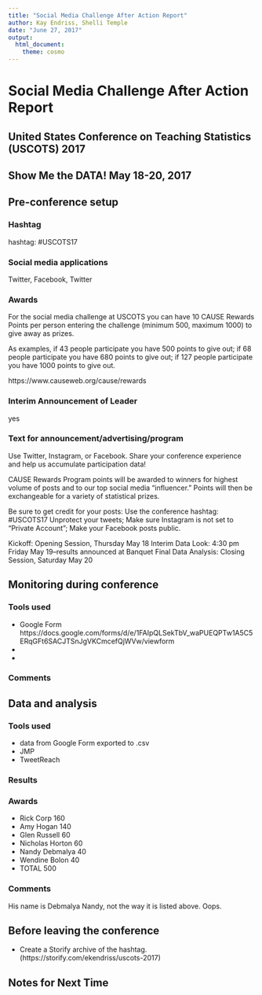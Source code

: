 ```yaml
---
title: "Social Media Challenge After Action Report"
author: Kay Endriss, Shelli Temple
date: "June 27, 2017"
output: 
  html_document: 
    theme: cosmo
---
```

# Social Media Challenge After Action Report #
## United States Conference on Teaching Statistics (USCOTS) 2017 ##
## Show Me the DATA! May 18-20, 2017 ##


## Pre-conference setup ##

### Hashtag ###
hashtag: #USCOTS17

### Social media applications ### 
Twitter, Facebook, Twitter

### Awards ### 
For the social media challenge at USCOTS you can have 10 CAUSE Rewards Points per person entering the challenge (minimum 500, maximum 1000) to give away as prizes. 
 
As examples, if 43 people participate you have 500 points to give out; if 68 people participate you have 680 points to give out; if 127 people participate you have 1000 points to give out.

https://www.causeweb.org/cause/rewards

### Interim Announcement of Leader ### 
yes

### Text for announcement/advertising/program ###
Use Twitter, Instagram, or Facebook.
Share your conference experience and help us accumulate participation data!
 
CAUSE Rewards Program points will be awarded to winners for highest volume of posts and to our top social media “influencer.” Points will then be exchangeable for a variety of statistical prizes.
 
Be sure to get credit for your posts:
Use the conference hashtag: #USCOTS17
Unprotect your tweets; Make sure Instagram is not set to “Private Account”; Make your Facebook posts public.
 
Kickoff: Opening Session, Thursday May 18
Interim Data Look: 4:30 pm Friday May 19--results announced at Banquet
Final Data Analysis: Closing Session, Saturday May 20

## Monitoring during conference ##

### Tools used ###
* Google Form https://docs.google.com/forms/d/e/1FAIpQLSekTbV_waPUEQPTw1A5C5ERqGFt6SACJTSnJgVKCmcefQjWVw/viewform
* 
* 

### Comments ###


## Data and analysis ##

### Tools used ###
* data from Google Form exported to .csv
* JMP
* TweetReach

### Results ###

### Awards ###
* Rick Corp	160
* Amy Hogan	140
* Glen Russell	60
* Nicholas Horton	60
* Nandy Debmalya	40
* Wendine Bolon	40
* TOTAL	500

### Comments ###
His name is Debmalya Nandy, not the way it is listed above. Oops.

## Before leaving the conference ##
* Create a Storify archive of the hashtag. 
   (https://storify.com/ekendriss/uscots-2017)

## Notes for Next Time ##
